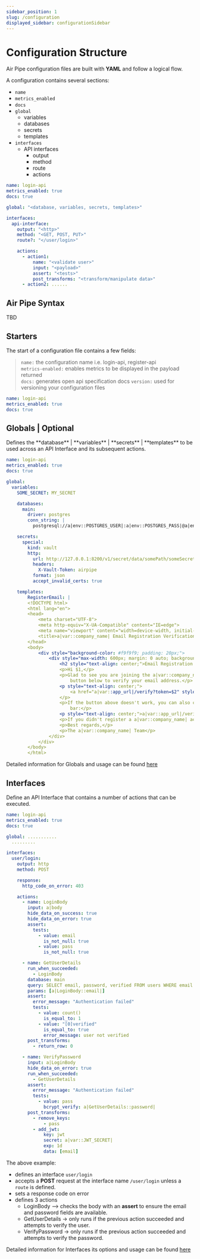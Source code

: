 ```yaml
---
sidebar_position: 1
slug: /configuration
displayed_sidebar: configurationSidebar
---
```


# Configuration Structure

Air Pipe configuration files are built with **YAML** and follow a logical flow.

A configuration contains several sections:

- `name`
- `metrics_enabled`
- `docs`
- `global`
  - variables
  - databases
  - secrets
  - templates
- `interfaces`
  - API interfaces
    - output
    - method
    - route
    - actions

```yml
name: login-api
metrics_enabled: true
docs: true

global: "<database, variables, secrets, templates>"

interfaces:
  api-interface:
    output: "<http>"
    method: "<GET, POST, PUT>"
    route?: "</user/login>"

    actions:
      - action1:
          name: "<validate user>"
          input: "<payload>"
          assert: "<tests>"
          post_transforms: "<transform/manipulate data>"
      - action2: ......
```

## Air Pipe Syntax

TBD

## Starters

The start of a configuration file contains a few fields:

> `name:` the configuration name i.e. login-api, register-api  
> `metrics-enabled:` enables metrics to be displayed in the payload returned\
> `docs:` generates open api specification docs
> `version:` used for versioning your configuration files

```yml
name: login-api
metrics_enabled: true
docs: true
```

## Globals | Optional

<p>
  Defines the **database** | **variables** | **secrets** | **templates** to be
  used across an API Interface and its subsequent actions.
</p>

```yml
name: login-api
metrics_enabled: true
docs: true

global:
  variables:
    SOME_SECRET: MY_SECRET

    databases:
      main:
        driver: postgres
        conn_string: |
          postgresql://a|env::POSTGRES_USER|:a|env::POSTGRES_PASS|@a|env::POSTGRES_HOST|?connect_timeout=10"

    secrets:
      special:
        kind: vault
        http:
          url: http://127.0.0.1:8200/v1/secret/data/somePath/someSecret
          headers:
            X-Vault-Token: airpipe
          format: json
          accept_invalid_certs: true

    templates:
        RegisterEmail: |
        <!DOCTYPE html>
        <html lang="en">
        <head>
            <meta charset="UTF-8">
            <meta http-equiv="X-UA-Compatible" content="IE=edge">
            <meta name="viewport" content="width=device-width, initial-scale=1.0">
            <title>a|var::company_name| Email Registration Verification</title>
        </head>
        <body>
            <div style="background-color: #f9f9f9; padding: 20px;">
                <div style="max-width: 600px; margin: 0 auto; background-color: #ffffff; padding: 20px; border-radius: 10px; box-shadow: 0px 0px 10px rgba(0, 0, 0, 0.1);">
                    <h2 style="text-align: center;">Email Registration Verification with a|var::company_name|</h2>
                    <p>Hi $1,</p>
                    <p>Glad to see you are joining the a|var::company_name|! To complete your account registration, please click the button
                        button below to verify your email address.</p>
                    <p style="text-align: center;">
                        <a href="a|var::app_url|/verify?token=$2" style="display: inline-block; background-color: #007bff; color: #ffffff; text-decoration: none; padding: 10px 20px; border-radius: 5px;">Verify Email</a>
                    </p>
                    <p>If the button above doesn't work, you can also copy and paste the following link into your browser's address
                        bar:</p>
                    <p style="text-align: center;">a|var::app_url|/verify?token=$3</p>
                    <p>If you didn't register a a|var::company_name| account, please ignore this email.</p>
                    <p>Best regards,</p>
                    <p>The a|var::company_name| Team</p>
                </div>
            </div>
        </body>
        </html>

```

Detailed information for Globals and usage can be found [here](./configuration/globals)

## Interfaces

Define an API Interface that contains a number of actions that can be executed.

```yml
name: login-api
metrics_enabled: true
docs: true

global: ...........
  .........

interfaces:
  user/login:
    output: http
    method: POST

    response:
      http_code_on_error: 403

    actions:
      - name: LoginBody
        input: a|body
        hide_data_on_success: true
        hide_data_on_error: true
        assert:
          tests:
            - value: email
              is_not_null: true
            - value: pass
              is_not_null: true

      - name: GetUserDetails
        run_when_succeeded:
          - LoginBody
        database: main
        query: SELECT email, password, verified FROM users WHERE email = $1;
        params: [a|LoginBody::email|]
        assert:
          error_message: "Authentication failed"
          tests:
            - value: count()
              is_equal_to: 1
            - value: "[0]verified"
              is_equal_to: true
              error_message: user not verified
        post_transforms:
          - return_row: 0

      - name: VerifyPassword
        input: a|LoginBody
        hide_data_on_error: true
        run_when_succeeded:
          - GetUserDetails
        assert:
          error_message: "Authentication failed"
          tests:
            - value: pass
              bcrypt_verify: a|GetUserDetails::password|
        post_transforms:
          - remove_keys:
              - pass
          - add_jwt:
              key: jwt
              secret: a|var::JWT_SECRET|
              exp: 1d
              data: [email]
```

The above example:

- defines an interface `user/login`
- accepts a **POST** request at the interface name `/user/login` unless a `route` is defined.
- sets a response code on error
- defines 3 actions
  - LoginBody --> checks the body with an **assert** to ensure the email and password fields are available.
  - GetUserDetails -> only runs if the previous action succeeded and attempts to verify the user.
  - VerifyPassword -> only runs if the previous action succeeded and attempts to verify the password.

Detailed information for Interfaces its options and usage can be found [here](./configuration/interfaces)
